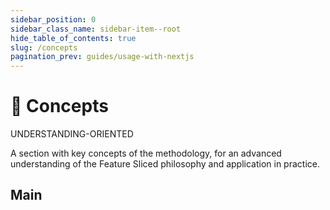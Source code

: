 ```yaml
---
sidebar_position: 0
sidebar_class_name: sidebar-item--root
hide_table_of_contents: true
slug: /concepts
pagination_prev: guides/usage-with-nextjs
---
```


# 🧩 Concepts

<span class="badge badge--warning margin-bottom--md">UNDERSTANDING-ORIENTED</span>

<p class="summary">
A section with key concepts of the methodology, for an advanced understanding of the Feature Sliced philosophy and application in practice.
</p>

## Main


<Row 
    title="App splitting" 
    description="Usage of a layered sliced structure in the decomposition of logic"
    to="/docs/concepts/app-splitting"
    Icon={BlockOutlined}
/>
<Row 
    title="Public API" 
    description="Practices for designing scalable and easy-to-integrate modules"
    to="/docs/concepts/public-api"
    Icon={ApiOutlined}
/>
<Row 
    title="Cross-communication" 
    description="Rules for scalable and efficient interaction of modules"
    to="/docs/concepts/cross-communication"
    Icon={ApartmentOutlined}
/>

